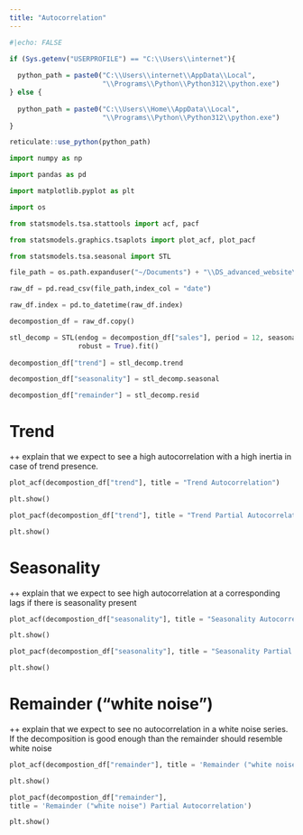 ```yaml
---
title: "Autocorrelation"
---
```


```r
#|echo: FALSE

if (Sys.getenv("USERPROFILE") == "C:\\Users\\internet"){
  
  python_path = paste0("C:\\Users\\internet\\AppData\\Local",
                       "\\Programs\\Python\\Python312\\python.exe")
} else {
  
  python_path = paste0("C:\\Users\\Home\\AppData\\Local",
                       "\\Programs\\Python\\Python312\\python.exe")
}

reticulate::use_python(python_path)

```

```python

import numpy as np

import pandas as pd

import matplotlib.pyplot as plt

import os 

from statsmodels.tsa.stattools import acf, pacf

from statsmodels.graphics.tsaplots import plot_acf, plot_pacf

from statsmodels.tsa.seasonal import STL

```


```python

file_path = os.path.expanduser("~/Documents") + "\\DS_advanced_website\\data\\example_retail_sales.csv"

raw_df = pd.read_csv(file_path,index_col = "date")

raw_df.index = pd.to_datetime(raw_df.index)


```

```python

decompostion_df = raw_df.copy()

stl_decomp = STL(endog = decompostion_df["sales"], period = 12, seasonal = 7,
                 robust = True).fit()
                 
decompostion_df["trend"] = stl_decomp.trend

decompostion_df["seasonality"] = stl_decomp.seasonal

decompostion_df["remainder"] = stl_decomp.resid


```

# Trend

++ explain that we expect to see a high autocorrelation with a high inertia in case of trend presence.


```python

plot_acf(decompostion_df["trend"], title = "Trend Autocorrelation")

plt.show()

```


```python

plot_pacf(decompostion_df["trend"], title = "Trend Partial Autocorrelation")

plt.show()

```


# Seasonality

++ explain that we expect to see high autocorrelation at a corresponding lags if there is seasonality present


```python

plot_acf(decompostion_df["seasonality"], title = "Seasonality Autocorrelation")

plt.show()

```


```python

plot_pacf(decompostion_df["seasonality"], title = "Seasonality Partial Autocorrelation")

plt.show()

```


# Remainder ("white noise")

++ explain that we expect to see no autocorrelation in a white noise series. If the decomposition is good enough than the remainder should resemble white noise

```python

plot_acf(decompostion_df["remainder"], title = 'Remainder ("white noise") Autocorrelation')

plt.show()

```


```python

plot_pacf(decompostion_df["remainder"],
title = 'Remainder ("white noise") Partial Autocorrelation')

plt.show()

```

